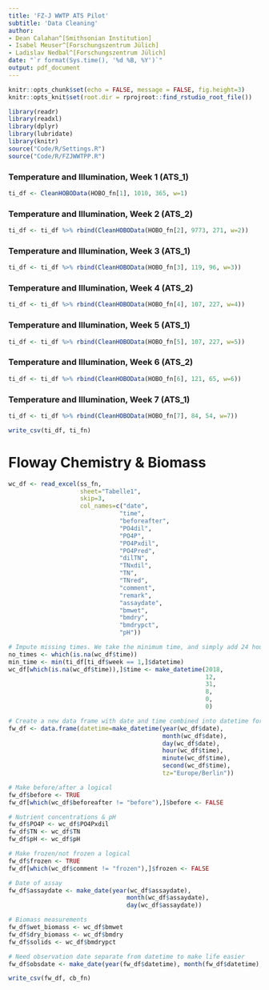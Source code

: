 ```yaml
---
title: 'FZ-J WWTP ATS Pilot'
subtitle: 'Data Cleaning'
author:
- Dean Calahan^[Smithsonian Institution]
- Isabel Meuser^[Forschungszentrum Jülich]
- Ladislav Nedbal^[Forschungszentrum Jülich]
date: "`r format(Sys.time(), '%d %B, %Y')`"
output: pdf_document
---
```


```r
knitr::opts_chunk$set(echo = FALSE, message = FALSE, fig.height=3)
knitr::opts_knit$set(root.dir = rprojroot::find_rstudio_root_file())
```
```r
library(readr)
library(readxl)
library(dplyr)
library(lubridate)
library(knitr)
source("Code/R/Settings.R")
source("Code/R/FZJWWTPP.R")
```

### Temperature and Illumination, Week 1 (ATS_1)  
```r
ti_df <- CleanHOBOData(HOBO_fn[1], 1010, 365, w=1)
```

### Temperature and Illumination, Week 2 (ATS_2)  
```r
ti_df <- ti_df %>% rbind(CleanHOBOData(HOBO_fn[2], 9773, 271, w=2))
```

### Temperature and Illumination, Week 3 (ATS_1)  
```r
ti_df <- ti_df %>% rbind(CleanHOBOData(HOBO_fn[3], 119, 96, w=3))
```

### Temperature and Illumination, Week 4 (ATS_2)  
```r
ti_df <- ti_df %>% rbind(CleanHOBOData(HOBO_fn[4], 107, 227, w=4))
```

### Temperature and Illumination, Week 5 (ATS_1)  
```r
ti_df <- ti_df %>% rbind(CleanHOBOData(HOBO_fn[5], 107, 227, w=5))
```

### Temperature and Illumination, Week 6 (ATS_2)  
```r
ti_df <- ti_df %>% rbind(CleanHOBOData(HOBO_fn[6], 121, 65, w=6))
```

### Temperature and Illumination, Week 7 (ATS_1)  
```r
ti_df <- ti_df %>% rbind(CleanHOBOData(HOBO_fn[7], 84, 54, w=7))
```
```r
write_csv(ti_df, ti_fn)
```

# Floway Chemistry & Biomass
```r
wc_df <- read_excel(ss_fn,
                    sheet="Tabelle1",
                    skip=3,
                    col_names=c("date",
                               "time",
                               "beforeafter",
                               "PO4dil",
                               "PO4P",
                               "PO4Pxdil",
                               "PO4Pred",
                               "dilTN",
                               "TNxdil",
                               "TN",
                               "TNred",
                               "comment",
                               "remark",
                               "assaydate",
                               "bmwet",
                               "bmdry",
                               "bmdrypct",
                               "pH"))

# Impute missing times. We take the minimum time, and simply add 24 hours to it
no_times <- which(is.na(wc_df$time))
min_time <- min(ti_df[ti_df$week == 1,]$datetime)
wc_df[which(is.na(wc_df$time)),]$time <- make_datetime(2018,
                                                       12,
                                                       31,
                                                       8,
                                                       0,
                                                       0)

# Create a new data frame with date and time combined into datetime for each observation
fw_df <- data.frame(datetime=make_datetime(year(wc_df$date),
                                           month(wc_df$date),
                                           day(wc_df$date),
                                           hour(wc_df$time),
                                           minute(wc_df$time),
                                           second(wc_df$time),
                                           tz="Europe/Berlin"))

# Make before/after a logical
fw_df$before <- TRUE
fw_df[which(wc_df$beforeafter != "before"),]$before <- FALSE

# Nutrient concentrations & pH
fw_df$PO4P <- wc_df$PO4Pxdil
fw_df$TN <- wc_df$TN
fw_df$pH <- wc_df$pH

# Make frozen/not frozen a logical
fw_df$frozen <- TRUE
fw_df[which(wc_df$comment != "frozen"),]$frozen <- FALSE

# Date of assay
fw_df$assaydate <- make_date(year(wc_df$assaydate),
                                 month(wc_df$assaydate),
                                 day(wc_df$assaydate))

# Biomass measurements
fw_df$wet_biomass <- wc_df$bmwet
fw_df$dry_biomass <- wc_df$bmdry
fw_df$solids <- wc_df$bmdrypct

# Need observation date separate from datetime to make life easier
fw_df$obsdate <- make_date(year(fw_df$datetime), month(fw_df$datetime), day(fw_df$datetime))

```
```r
write_csv(fw_df, cb_fn)
```
